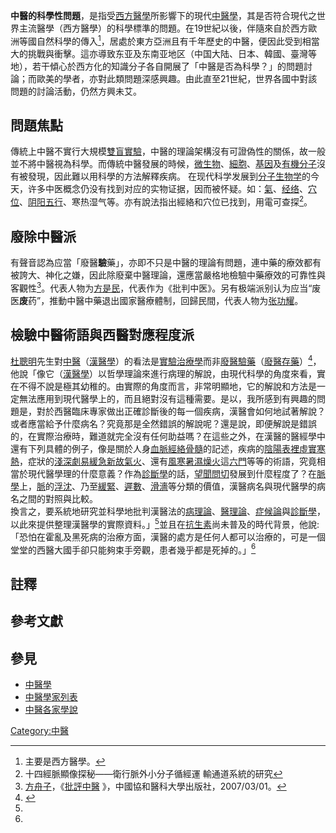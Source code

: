 {{多個問題|
{{refimprove|time=2017-05-28T08:35:49+00:00}}
{{POV|time=2016-09-11T07:12:37+00:00}}
{{expert}}
}}
{{medical}}
'''中醫的科學性問題'''，是指受[[西方醫學|西方醫學]]所影響下的現代[[中醫學|中醫學]]，其是否符合現代之世界主流醫學（西方醫學）的科學標準的問題。在19世紀以後，伴隨來自於西方歐洲等國自然科學的傳入<ref>主要是西方醫學。</ref>，居處於東方亞洲且有千年歷史的中醫，便因此受到相當大的挑戰與衝擊。這亦導致东亚及东南亚地区（中国大陆、日本、韓國、臺灣等地），若干傾心於西方化的知識分子各自開展了「中醫是否為科學？」的問題討論；而歐美的學者，亦對此類問題深感興趣。由此直至21世紀，世界各國中對該問題的討論活動，仍然方興未艾。

==問題焦點==
傳統上中醫不實行大規模[[雙盲實驗|雙盲實驗]]，中醫的理論架構沒有可證偽性的關係，故一般並不將中醫視為科學。而傳統中醫發展的時候，[[微生物|微生物]]、[[細胞|細胞]]、[[基因|基因]]及[[有機分子|有機分子]]沒有被發現，因此難以用科學的方法解釋疾病。
在现代科学发展到[[分子生物学|分子生物学]]的今天，许多中医概念仍没有找到对应的实物证据，因而被怀疑。如：[[氣|氣]]、[[经络|经络]]、[[穴位|穴位]]、[[阴阳|阴阳]][[五行|五行]]、寒热湿气等。亦有說法指出經絡和穴位已找到，用電可查探<ref>十四經脈顯像探秘——衛行脈外小分子循經運 輸通道系統的研究</ref>{{Page needed}}{{Verify credibility}}。

== 廢除中醫派 ==
{{see|廢除中醫運動}}
有聲音認為应當「廢醫'''驗'''藥」，亦即不只是中醫的理論有問題，連中藥的療效都有被誇大、神化之嫌，因此除廢棄中醫理論，還應當嚴格地檢驗中藥療效的可靠性與客觀性<ref>[[方舟子|方舟子]]，《[http://findbook.tw/book/9787810728768/basic 批評中醫] {{Wayback|url=http://findbook.tw/book/9787810728768/basic |date=20190915064333 }}》，中國協和醫科大學出版社，2007/03/01。</ref>。代表人物为[[方是民|方是民]]，代表作为《批判中医》。另有极端派别认为应当“废医'''废'''药”，推動中醫中藥退出國家醫療體制，回歸民間，代表人物为[[张功耀|张功耀]]。

== 檢驗中醫術語與西醫對應程度派 ==
[[杜聰明|杜聰明]]先生對[[中醫|中醫]]（[[漢醫學|漢醫學]]）的看法是[[實驗治療學|實驗治療學]]而非[[廢醫驗藥|廢醫驗藥]]（[[廢醫存藥|廢醫存藥]]）<ref name=tal>{{Cite web |url=http://talk.ltn.com.tw/article/breakingnews/1997248 |title=2017-03-08自由時報 故事》臺灣第一位醫學博士杜聰明為何提倡研究中醫？ |access-date=2017-10-19 |archive-url=https://web.archive.org/web/20171019221350/http://talk.ltn.com.tw/article/breakingnews/1997248 |archive-date=2017-10-19 |dead-url=yes }}</ref>，他說「像它（[[漢醫學|漢醫學]]）以哲學理論來進行病理的解說，由現代科學的角度來看，實在不得不說是極其幼稚的。由實際的角度而言，非常明顯地，它的解說和方法是一定無法應用到現代醫學上的，而且絕對沒有這種需要。是以，我所感到有興趣的問題是，對於西醫臨床專家做出正確診斷後的每一個疾病，漢醫會如何地試著解說？或者應當給予什麼病名？究竟那是全然錯誤的解說呢？還是說，即便解說是錯誤的，在實際治療時，難道就完全沒有任何助益嗎？在這些之外，在漢醫的醫經學中還有下列具體的例子，像是關於人身[[血脈|血脈]][[經絡|經絡]][[骨髓|骨髓]]的記述，疾病的[[陰陽|陰陽]][[表裡|表裡]][[虛實|虛實]][[寒熱|寒熱]]，症狀的[[淺深|淺深]][[劇易|劇易]][[緩急|緩急]][[新故|新故]][[氣火|氣火]]、還有[[風|風]][[寒|寒]][[暑|暑]][[濕|濕]][[燥|燥]][[火|火]]這[[六門|六門]]等等的術語，究竟相當於現代醫學理的什麼意義？作為[[診斷學|診斷學]]的話，[[望聞問切|望聞問切]]發展到什麼程度了？在[[脈學|脈學]]上，[[脈|脈]]的[[浮沈|浮沈]]、乃至[[緩緊|緩緊]]、[[遲數|遲數]]、[[滑濇|滑濇]]等分類的價值，漢醫病名與現代醫學的病名之間的對照與比較。<br/>換言之，要系統地研究並科學地批判漢醫法的[[病理論|病理論]]、[[醫理論|醫理論]]、[[症候論|症候論]]與[[診斷學|診斷學]]， 以此來提供整理漢醫學的實際資料。」<ref name=tal/>並且在[[抗生素|抗生素]]尚未普及的時代背景，他說:「恐怕在霍亂及黑死病的治療方面，漢醫的處方是任何人都可以治療的，可是一個堂堂的西醫大國手卻只能夠束手旁觀，患者幾乎都是死掉的。」<ref name=tal/>

== 註釋 ==
{{Reflist}}

== 參考文獻 ==

== 參見 ==
*[[中醫學|中醫學]]
*[[中醫學家列表|中醫學家列表]]
*[[中醫各家學說|中醫各家學說]]

[[Category:中醫|Category:中醫]]